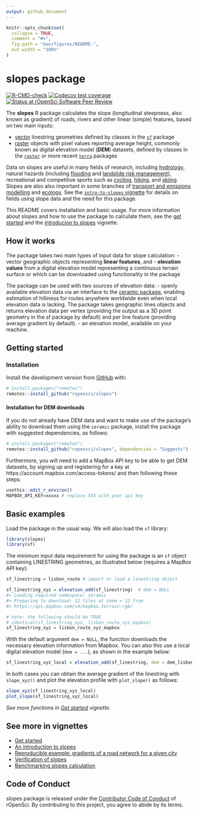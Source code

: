 ```yaml
---
output: github_document
---
```


<!-- README.md is generated from README.Rmd. Please edit that file -->

```r
knitr::opts_chunk$set(
  collapse = TRUE,
  comment = "#>",
  fig.path = "man/figures/README-",
  out.width = "100%"
)
```

# slopes package

<!-- badges: start -->
[![R-CMD-check](https://github.com/ropensci/slopes/workflows/R-CMD-check/badge.svg)](https://github.com/ropensci/slopes/actions)
[![Codecov test coverage](https://codecov.io/gh/ropensci/slopes/branch/master/graph/badge.svg)](https://codecov.io/gh/ropensci/slopes?branch=master)
[![Status at rOpenSci Software Peer Review](https://badges.ropensci.org/420_status.svg)](https://github.com/ropensci/software-review/issues/420)
<!-- badges: end -->

The **slopes** R package calculates the slope (longitudinal steepness, also known as gradient) of roads, rivers and other linear (simple) features, based on two main inputs:

- [vector](https://geocompr.robinlovelace.net/spatial-class.html#vector-data) linestring geometries defined by classes in the [`sf`](https://r-spatial.github.io/sf/) package
- [raster](https://geocompr.robinlovelace.net/spatial-class.html#raster-data) objects with pixel values reporting average height, commonly known as digital elevation model (**DEM**) datasets, defined by classes in the [`raster`](https://cran.r-project.org/package=raster) or more recent [`terra`](https://rspatial.org/terra) packages

Data on slopes are useful in many fields of research, including [hydrology](https://en.wikipedia.org/wiki/Stream_gradient), natural hazards (including [flooding](https://www.humanitarianresponse.info/fr/operations/afghanistan/infographic/afg-river-gradient-and-flood-hazard) and [landslide risk management](https://assets.publishing.service.gov.uk/media/57a08d0740f0b652dd0016f4/R7815-ADD017_col.pdf)), recreational and competitive sports such as [cycling](http://theclimbingcyclist.com/gradients-and-cycling-an-introduction/), [hiking](https://trailism.com/trail-grades/), and [skiing](https://www.snowplaza.co.uk/blog/16682-skiing-steeps-what-does-gradient-mean-ski-piste/).
Slopes are also also important in some branches of [transport and emissions modelling](https://www.sciencedirect.com/science/article/pii/S2352146516302642) and [ecology](https://doi.org/10.1016/j.ncon.2016.10.001).
See the [`intro-to-slopes` vignette](https://itsleeds.github.io/slopes/articles/intro-to-slopes.html) for details on fields using slope data and the need for this package.

This README covers installation and basic usage. For more information about slopes and how to use the package to calculate them, see the [get started](https://itsleeds.github.io/slopes/) and the [introducion to slopes](https://itsleeds.github.io/intro-to-slopes/) vignette.


## How it works

The package takes two main types of input data for slope calculation: 
- vector geographic objects representing **linear features**, and 
- **elevation values** from a digital elevation model representing a continuous terrain surface or which can be downloaded using functionality in the package

The package can be used with two sources of elevation data:
- openly available elevation data via an interface to the [ceramic package](https://github.com/hypertidy/ceramic), enabling estimation of hilliness for routes anywhere worldwide even when local elevation data is lacking. The package takes geographic lines objects and returns elevation data per vertex (providing the output as a 3D point geometry in the sf package by default) and per line feature (providing average gradient by default).
- an elevation model, available on your machine.

## Getting started

### Installation

<!-- You can install the released version of slopes from [CRAN](https://CRAN.R-project.org) with: -->

<!-- ``` r -->
<!-- install.packages("slopes") -->
<!-- ``` -->

Install the development version from [GitHub](https://github.com/) with:

```r
# install.packages("remotes")
remotes::install_github("ropensci/slopes")
```

#### Installation for DEM downloads

If you do not already have DEM data and want to make use of the package's ability to download them using the `ceramic` package, install the package with suggested dependencies, as follows:

```r
# install.packages("remotes")
remotes::install_github("ropensci/slopes", dependencies = "Suggests")
```

Furthermore, you will need to add a MapBox API key to be able to get DEM datasets, by signing up and registering for a key at https://account.mapbox.com/access-tokens/ and then following these steps:

```r
usethis::edit_r_environ()
MAPBOX_API_KEY=xxxxx # replace XXX with your api key
```

## Basic examples

Load the package in the usual way. We will also load the `sf` library:

```r
library(slopes)
library(sf)
```

The minimum input data requirement for using the package is an `sf` object containing LINESTRING geometries, as illustrated below (requires a MapBox API key):

```r
sf_linestring = lisbon_route # import or load a linestring object
```

```r
sf_linestring_xyz = elevation_add(sf_linestring)  # dem = NULL
#> Loading required namespace: ceramic
#> Preparing to download: 12 tiles at zoom = 12 from 
#> https://api.mapbox.com/v4/mapbox.terrain-rgb/
```

```r
# note: the following should be TRUE
# identical(sf_linestring_xyz, lisbon_route_xyz_mapbox)
sf_linestring_xyz = lisbon_route_xyz_mapbox
```

With the default argument `dem = NULL`, the function downloads the necessary elevation information from Mapbox.
You can also this use a local digital elevation model (`dem = ...`), as shown in the example below:

```r
sf_linestring_xyz_local = elevation_add(sf_linestring, dem = dem_lisbon_raster)
```

In both cases you can obtain the average gradient of the linestring with `slope_xyz()` and plot the elevation profile with `plot_slope()` as follows:

```r
slope_xyz(sf_linestring_xyz_local)
plot_slope(sf_linestring_xyz_local)
```

_See more functions in [Get started](https://itsleeds.github.io/slopes/articles/slopes.html) vignette._

## See more in vignettes

-   [Get started](https://itsleeds.github.io/slopes/articles/slopes.html)
-   [An introduction to slopes](https://itsleeds.github.io/slopes/articles/intro-to-slopes.html)
-   [Reproducible example: gradients of a road network for a given city](https://itsleeds.github.io/slopes/articles/roadnetworkcycling.html)
-   [Verification of slopes](https://itsleeds.github.io/slopes/articles/verification.html)
-   [Benchmarking slopes calculation](https://itsleeds.github.io/slopes/articles/benchmark.html)

## Code of Conduct

slopes package is released under the [Contributor Code of Conduct](https://devguide.ropensci.org/collaboration.html#coc-file) of rOpenSci. By contributing to this project, you agree to abide by its terms.


